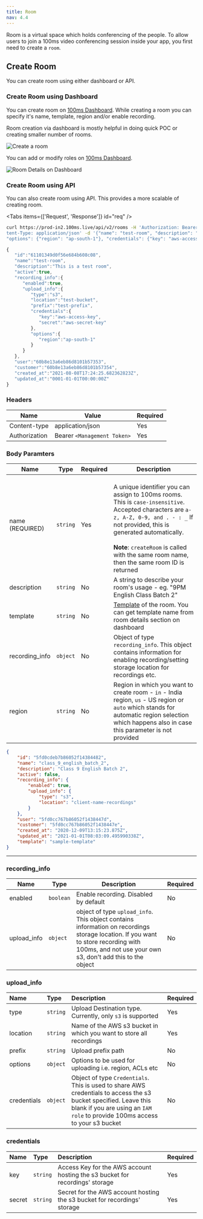 ```yaml
---
title: Room
nav: 4.4
---
```


Room is a virtual space which holds conferencing of the people. To allow users to join a 100ms video conferencing session inside your app, you first need to create a `room`.

## Create Room
You can create room using either dashboard or API.

### Create Room using Dashboard

You can create room on [100ms Dashboard](https://dashboard.100ms.live/create-rooms). While creating a room you can specify it's name, template, region and/or enable recording. 

Room creation via dashboard is mostly helpful in doing quick POC or creating smaller number of rooms.


<Image width={2168} height={1212} alt="Create a room" src="/docs/v2/create-a-room.png" />

You can add or modify roles on [100ms Dashboard](https://dashboard.100ms.live/roles).

<Image
    width={2462}
    height={1638}
    alt="Room Details on Dashboard"
    src="/docs/v2/role-dashboard.png"
/>

### Create Room using API

You can also create room using API. This provides a more scalable of creating room.

<PostRequest
    title="Create Room API"
    desp="This endpoint is used to create Room. "
    url="https://prod-in2.100ms.live/api/v2/rooms"
/>

<Tabs items={['Request', 'Response']} id="req" />

<Tab id="req-0">

```bash
curl https://prod-in2.100ms.live/api/v2/rooms -H 'Authorization: Bearer  <management_token>' -X POST -H 'Con
tent-Type: application/json' -d '{"name": "test-room", "description": "This is a test room", "recording_info": {"enabled": true, "upload_info": {"type": "s3", "location": "test-bucket", "prefix": "test-prefix",
"options": {"region": "ap-south-1"}, "credentials": {"key": "aws-access-key", "secret": "aws-secret-key"}}}}'
```
</Tab>
<Tab id="req-1">

```js
{
   "id":"61101349d0f56e684b608c08",
   "name":"test-room",
   "description":"This is a test room",
   "active":true,
   "recording_info":{
      "enabled":true,
      "upload_info":{
         "type":"s3",
         "location":"test-bucket",
         "prefix":"test-prefix",
         "credentials":{
            "key":"aws-access-key",
            "secret":"aws-secret-key"
         },
         "options":{
            "region":"ap-south-1"
         }
      }
   },
   "user":"60b8e13a6eb86d8101b57353",
   "customer":"60b8e13a6eb86d8101b57354",
   "created_at":"2021-08-08T17:24:25.682362823Z",
   "updated_at":"0001-01-01T00:00:00Z"
}
```
</Tab>

### Headers

| Name                           | Value                        | Required |
| ------------------------------ | ---------------------------- |----------|
| Content-type <br/>             | application/json             |   Yes    |
| Authorization <br/>            | Bearer `<Management Token>`  |   Yes    |

### Body Paramters

| Name                          | Type     | Required | Description |
| ------------------------------- | -------- |--------|------------------------------------------------------------------------------------------------------------------------------------------------------------------------------------------------------------------------------------------------------------------------------------------------------------ |
| name <br/> (REQUIRED)           | `string` | Yes | <br/> A unique identifier you can assign to 100ms rooms. This is `case-insensitive`. Accepted characters are `a-z, A-Z, 0-9, and . - : _` If not provided, this is generated automatically. <br/><br/> **Note**: `createRoom` is called with the same room name, then the same room ID is returned <br/> |
| description <br/>               | `string` | No | A string to describe your room's usage - eg. "9PM English Class Batch 2"                                                                                                                                                                                                                                             |
| template <br/>                  | `string` | No | [Template](./Template) of the room. You can get template name from room details section on dashboard                                                                                                                                                                                                                                                     |
| recording_info <br/>            | `object` | No | Object of type `recording_info`. This object contains information for enabling recording/setting storage location for recordings etc.                                                                                                                                                                                |
| region <br/>                    | `string` | No | Region in which you want to create room - `in` - India region, `us` - US region or `auto` which stands for automatic region selection which happens also in case this parameter is not provided |

</div>

<Tab id="req-1">

<Response res="200: OK" />

```json
{
    "id": "5fd0cdeb7b86052f14384482",
    "name": "class_9_english_batch_2",
    "description": "Class 9 English Batch 2",
    "active": false,
    "recording_info": {
        "enabled": true,
        "upload_info": {
            "type": "s3",
            "location": "client-name-recordings"
        }
    },
    "user": "5fd0cc767b86052f1438447d",
    "customer": "5fd0cc767b86052f1438447e",
    "created_at": "2020-12-09T13:15:23.875Z",
    "updated_at": "2021-01-01T08:03:09.495990338Z",
    "template": "sample-template"
}
```

</Tab>

---

### recording_info

| Name        | Type      | Description                                                                                                                                                                                     | Required |
| ----------- | --------- | ----------------------------------------------------------------------------------------------------------------------------------------------------------------------------------------------- | -------- |
| enabled     | `boolean` | Enable recording. Disabled by default                                                                                                                                                           | No       |
| upload_info | `object`  | object of type `upload_info`. This object contains information on recordings storage location. If you want to store recording with 100ms, and not use your own s3, don't add this to the object | No       |

### upload_info

| Name        | Type     | Description                                                                                                                                                                                      | Required |
| :---------- | :------- | :----------------------------------------------------------------------------------------------------------------------------------------------------------------------------------------------- | :------- |
| type        | `string` | Upload Destination type. Currently, only `s3` is supported                                                                                                                                       | Yes      |
| location    | `string` | Name of the AWS s3 bucket in which you want to store all recordings                                                                                                                              | Yes      |
| prefix      | `string` | Upload prefix path                                                                                                                                                                               | No       |
| options     | `object` | Options to be used for uploading i.e. region, ACLs etc                                                                                                                                           | No       |
| credentials | `object` | Object of type `Credentials`. This is used to share AWS credentials to access the s3 bucket specified. Leave this blank if you are using an `IAM role` to provide 100ms access to your s3 bucket | No       |

### credentials

| Name   | Type     | Description                                                                  | Required |
| :----- | :------- | :--------------------------------------------------------------------------- | :------- |
| key    | `string` | Access Key for the AWS account hosting the s3 bucket for recordings' storage | Yes      |
| secret | `string` | Secret for the AWS account hosting the s3 bucket for recordings' storage     | Yes      |

